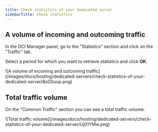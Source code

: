 ---
title: Check statistics of your dedicated server
sidebarTitle: Check statistics
---

## A volume of incoming and outcoming traffic

In the DCI Manager panel, go to the "Statistics" section and click on the "Traffic" tab.

Select a period for which you want to retrieve statistics and click **OK**.


<Frame>![A volume of incoming and outcoming traffic](/images/docs/hosting/dedicated-servers/check-statistics-of-your-dedicated-server/8sG0uop.png)</Frame>



## Total traffic volume

On the "Common Traffic" section you can see a total traffic volume.


<Frame>![Total traffic volume](/images/docs/hosting/dedicated-servers/check-statistics-of-your-dedicated-server/Uj01YMw.png)</Frame>